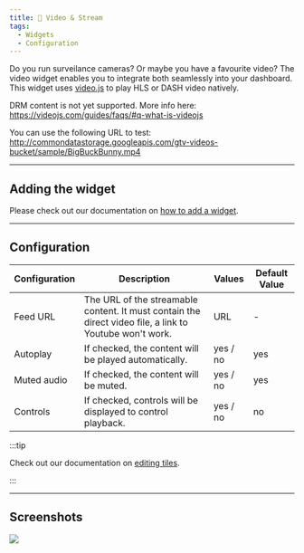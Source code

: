 ```yaml
---
title: 🎥 Video & Stream
tags:
  - Widgets
  - Configuration
---
```


Do you run surveilance cameras? Or maybe you have a favourite video?
The video widget enables you to integrate both seamlessly into your dashboard.
This widget uses [video.js](https://videojs.com/) to play HLS or DASH video natively.

DRM content is not yet supported. More info here:
https://videojs.com/guides/faqs/#q-what-is-videojs

You can use the following URL to test:
http://commondatastorage.googleapis.com/gtv-videos-bucket/sample/BigBuckBunny.mp4

---

## Adding the widget
Please check out our documentation on [how to add a widget](/docs/getting-started/introduction/after-the-installation#adding-widgets).

---

## Configuration

| Configuration         | Description | Values | Default Value |
| --------------------- | ----------- | ------ | ------------- |
| Feed URL | The URL of the streamable content. It must contain the direct video file, a link to Youtube won't work. | URL | - |
| Autoplay | If checked, the content will be played automatically. | yes / no | yes |
| Muted audio | If checked, the content will be muted. | yes / no | yes |
| Controls | If checked, controls will be displayed to control playback. | yes / no | no |

:::tip

Check out our documentation on [editing tiles](/docs/getting-started/introduction/after-the-installation#organizing-and-re-arranging-your-dashboard).

:::

---

## Screenshots

![](./widget.webp)